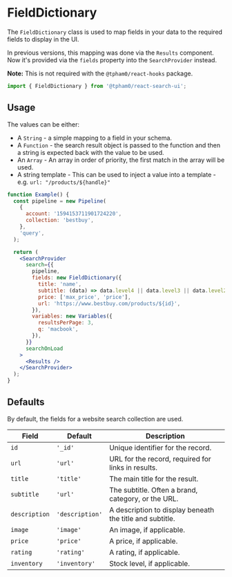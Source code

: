 
<SEO
  title="FieldDictionary"
  description="The FieldDictionary class is used to map fields in your data to the required fields to display in the UI. "
/>

# FieldDictionary

The `FieldDictionary` class is used to map fields in your data to the required fields to display in the UI.

In previous versions, this mapping was done via the `Results` component. Now it's provided via the `fields` property into the `SearchProvider` instead.

**Note:** This is not required with the `@tpham0/react-hooks` package.

```js
import { FieldDictionary } from '@tpham0/react-search-ui';
```

## Usage

The values can be either:

- A `String` - a simple mapping to a field in your schema.
- A `Function` - the search result object is passed to the function and then a string is expected back with the value to be used.
- An `Array` - An array in order of priority, the first match in the array will be used.
- A string template - This can be used to inject a value into a template - e.g. `url: "/products/${handle}"`

```jsx
function Example() {
  const pipeline = new Pipeline(
    {
      account: '1594153711901724220',
      collection: 'bestbuy',
    },
    'query',
  );

  return (
    <SearchProvider
      search={{
        pipeline,
        fields: new FieldDictionary({
          title: 'name',
          subtitle: (data) => data.level4 || data.level3 || data.level2 || data.level1 || data.brand,
          price: ['max_price', 'price'],
          url: 'https://www.bestbuy.com/products/${id}',
        }),
        variables: new Variables({
          resultsPerPage: 3,
          q: 'macbook',
        }),
      }}
      searchOnLoad
    >
      <Results />
    </SearchProvider>
  );
}
```

## Defaults

By default, the fields for a website search collection are used.

| Field         | Default         | Description                                              |
| ------------- | --------------- | -------------------------------------------------------- |
| `id`          | `'_id'`         | Unique identifier for the record.                        |
| `url`         | `'url'`         | URL for the record, required for links in results.       |
| `title`       | `'title'`       | The main title for the result.                           |
| `subtitle`    | `'url'`         | The subtitle. Often a brand, category, or the URL.       |
| `description` | `'description'` | A description to display beneath the title and subtitle. |
| `image `      | `'image'`       | An image, if applicable.                                 |
| `price`       | `'price'`       | A price, if applicable.                                  |
| `rating`      | `'rating'`      | A rating, if applicable.                                 |
| `inventory`   | `'inventory'`   | Stock level, if applicable.                              |
